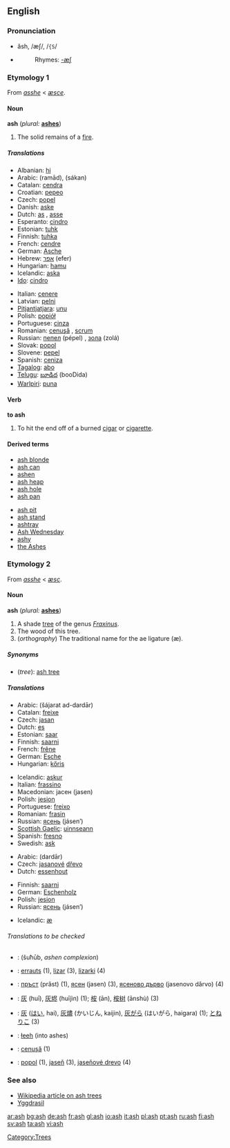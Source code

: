 {{see|Ash}}
==English==
{{wikipedia}}
===Pronunciation===
*ăsh, /æʃ/, /<tt>{S</tt>/
*{{audio|en-us-ash.ogg|Audio (US)}}
*:Rhymes: [[Rhymes:English:-æʃ|-æʃ]]

===Etymology 1===
From {{ME.}} ''[[asshe]]'' < {{OE.}} ''[[æsce]]''.

====Noun====
'''ash''' (''plural:'' '''[[ashes]]''')

#The solid remains of a [[fire]].

=====Translations=====
{{trans-top|solid remains of a fire}}
*Albanian: [[hi]] {{m}}
*Arabic: {{ARchar|[[رماد]]}} (ramād), {{ARchar|[[سكن]]}} (sákan)
*Catalan: [[cendra]] {{f}}
*Croatian: [[pepeo]] {{m}}
*Czech: [[popel]] {{m}}
*Danish: [[aske]]
*Dutch: [[as#Dutch|as]] {{f}}, [[asse#Dutch|asse]] {{f}}
*Esperanto: [[cindro]]
*Estonian: [[tuhk]]
*Finnish: [[tuhka]]
*French: [[cendre]] {{m}}
*German: [[Asche]] {{f}}
*Hebrew: [[אפר]] (efer) {{m}}
*Hungarian: [[hamu]]
*Icelandic: [[aska]] {{f}}
*[[Ido]]: [[cindro]]
{{trans-mid}}
*Italian: [[cenere]] {{f}}
*Latvian: [[pelni]] {{m}} {{p}}
*[[Pitjantjatjara]]: [[unu]]
*Polish: [[popiół]] {{m}}
*Portuguese: [[cinza]] {{f}}
*Romanian: [[cenuşă]] {{f}}, [[scrum]] {{m}}
*Russian: [[пепел]] (pépel) {{m}}, [[зола]] (zolá) {{f}}
*Slovak: [[popol]] {{m}}
*Slovene: [[pepel]] {{m}}
*Spanish: [[ceniza]] {{f}}
*[[Tagalog]]: [[abo]]
*[[Telugu]]: [[బూడిద]] (booDida)
*[[Warlpiri]]: [[puna]]
{{trans-bottom}}

====Verb====
'''to ash'''

#To hit the end off of a burned [[cigar]] or [[cigarette]].

====Derived terms====
{{top2}}
*[[ash blonde]]
*[[ash can]]
*[[ashen]]<!--belongs on the page for "ashen": Polish-popiół-->
*[[ash heap]]
*[[ash hole]]
*[[ash pan]]
{{mid2}}
*[[ash pit]]
*[[ash stand]]
*[[ashtray]]
*[[Ash Wednesday]]
*[[ashy]]
*[[the Ashes]]<!--in cricket-->
{{bottom}}

===Etymology 2===
From {{ME.}} ''[[asshe]]'' < {{OE.}} ''[[æsc]]''.

====Noun====
'''ash''' (''plural:'' '''[[ashes]]''')
#A shade [[tree]] of the genus ''[[Fraxinus]]''.
#The wood of this tree.
#(''orthography'') The traditional name for the ae ligature (æ).

=====Synonyms=====
*(''tree''): [[ash tree]]

=====Translations=====
{{trans-top|tree}}
*Arabic: {{ARchar|[[شجرة الدردار]]}} (šájarat ad-dardār) {{f}}
*Catalan: [[freixe]] {{m}}
*Czech: [[jasan]] {{m}}
*Dutch: [[es#Dutch|es]] {{m}}
*Estonian: [[saar#Estonian|saar]]
*Finnish: [[saarni]]
*French: [[frêne]] {{m}}
*German: [[Esche]] {{f}}
*Hungarian: [[kőris]]
{{trans-mid}}
*Icelandic: [[askur]] {{m}}
*Italian: [[frassino]] {{m}}
*Macedonian: јасен (jasen)
*Polish: [[jesion]] {{m}}
*Portuguese: [[freixo]] {{m}}
*Romanian: [[frasin]] {{m}}
*Russian: [[ясень]] (jásen’) {{m}}
*[[Scottish Gaelic]]: [[uinnseann]] {{m}}
*Spanish: [[fresno]] {{m}}
*Swedish: [[ask]]
{{trans-bottom}}

{{trans-top|wood}}
*Arabic: {{ARchar|[[دردار]]}} (dardār) {{m}}
*Czech: [[jasanový|jasanové]] [[dřevo]] {{n}}
*Dutch: [[essenhout]] {{n}}
{{trans-mid}}
*Finnish: [[saarni]]
*German: [[Eschenholz]] {{n}}
*Polish: [[jesion]] {{m}}
*Russian: [[ясень]] (jásen’) {{m}}
{{trans-bottom}}

{{trans-top|ae ligature}}
*Icelandic: [[æ]] {{n}}
{{trans-mid}}
{{trans-bottom}}

======Translations to be checked======
<!--remove this section when all translations have been put into the appropriate table(s)-->
{{checktrans}}

*{{ttbc|Arabic}}: {{ARchar|[[شحوب]]}} (šuħūb, ''ashen complexion'')
*{{ttbc|Basque}}: [[errauts]] (1), [[lizar]] (3), [[lizarki]] (4)
*{{ttbc|Bulgarian}}: [[пръст]] (prǎst) {{f}} (1), [[ясен]] (jasen) {{m}} (3), [[ясеново дърво]] (jasenovo dǎrvo) {{n}} (4)
*{{ttbc|Chinese}}: [[灰]] (huī), [[灰烬]] (huījìn) (1); [[桉]] (ān), [[桉树]] (ānshù) (3)
*{{ttbc|Japanese}}: [[灰]] ([[はい]], hai), [[灰燼]] (かいじん, kaijin), [[灰がら]] (はいがら, haigara) (1); [[とねりこ]] (3)
*{{ttbc|Navajo}}: [[łeeh]] (into ashes)
*{{ttbc|Romanian}}: [[cenuşă]] {{f}} (1)
*{{ttbc|Slovak}}: [[popol]] {{m}} (1), [[jaseň]] {{m}} (3), [[jaseňové drevo]] {{n}} (4)

===See also===
*[[w:ash tree|Wikipedia article on ash trees]]
*[[Yggdrasil]]

[[Category:Trees]]

[[ar:ash]]
[[bg:ash]]
[[de:ash]]
[[fr:ash]]
[[gl:ash]]
[[io:ash]]
[[it:ash]]
[[pl:ash]]
[[pt:ash]]
[[ru:ash]]
[[fi:ash]]
[[sv:ash]]
[[ta:ash]]
[[vi:ash]]